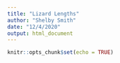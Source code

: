 ```yaml
---
title: "Lizard Lengths"
author: "Shelby Smith"
date: "12/4/2020"
output: html_document
---
```


```r
knitr::opts_chunk$set(echo = TRUE)
```

